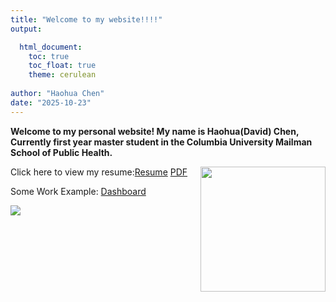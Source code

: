 ```yaml
---
title: "Welcome to my website!!!!"
output: 

  html_document:
    toc: true
    toc_float: true
    theme: cerulean
    
author: "Haohua Chen"
date: "2025-10-23"
---
```


**Welcome to my personal website! My name is Haohua(David) Chen, Currently first year master student in the Columbia University Mailman School of Public Health.**

<img src="Haohua.JPEG" style="float: right; margin-left: 10px; width: 200px;">

Click here to view my resume:[Resume](resume.html)      [PDF](Haohua_resume.pdf)   

Some Work Example:
[Dashboard](dashboard.html)

![](https://media4.giphy.com/media/v1.Y2lkPTc5MGI3NjExcm9kbXQybGNtemNzajMwMDQwYW9kdjB1MXYxemI0ZzBpMGI1dXlkYSZlcD12MV9pbnRlcm5hbF9naWZfYnlfaWQmY3Q9Zw/YTzh3zw4mj1XpjjiIb/giphy.gif)

